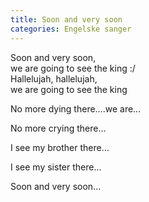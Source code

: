 ```yaml
---
title: Soon and very soon
categories: Engelske sanger
---
```


Soon and very soon,  
we are going to see the king :/  
Hallelujah, hallelujah,  
we are going to see the king 

No more dying there....we are...

No more crying there...

I see my brother there...

I see my sister there...

Soon and very soon...
